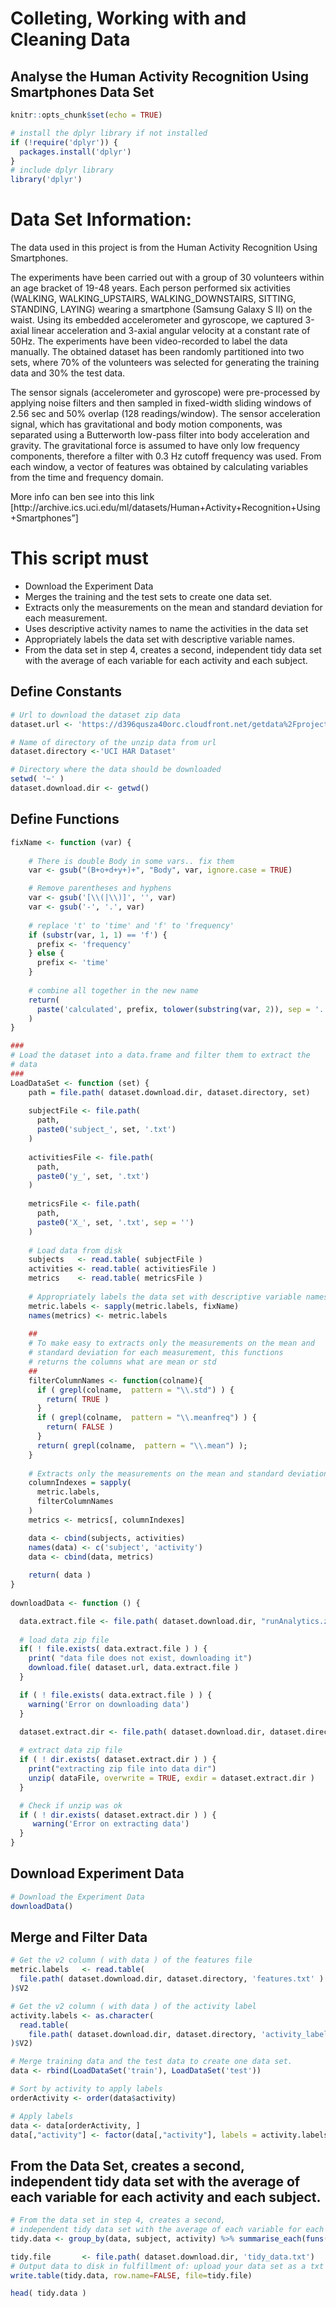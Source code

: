 # Colleting, Working with and Cleaning Data 
## Analyse the Human Activity Recognition Using Smartphones Data Set

```r
knitr::opts_chunk$set(echo = TRUE)
```

```r
# install the dplyr library if not installed
if (!require('dplyr')) {
  packages.install('dplyr')
}
# include dplyr library
library('dplyr')
```

# Data Set Information:

The data used in this project is from the Human Activity Recognition Using Smartphones.

The experiments have been carried out with a group of 30 volunteers within an age bracket of 19-48 years. Each person performed six activities (WALKING, WALKING_UPSTAIRS, WALKING_DOWNSTAIRS, SITTING, STANDING, LAYING) wearing a smartphone (Samsung Galaxy S II) on the waist. Using its embedded accelerometer and gyroscope, we captured 3-axial linear acceleration and 3-axial angular velocity at a constant rate of 50Hz. The experiments have been video-recorded to label the data manually. The obtained dataset has been randomly partitioned into two sets, where 70% of the volunteers was selected for generating the training data and 30% the test data. 

The sensor signals (accelerometer and gyroscope) were pre-processed by applying noise filters and then sampled in fixed-width sliding windows of 2.56 sec and 50% overlap (128 readings/window). The sensor acceleration signal, which has gravitational and body motion components, was separated using a Butterworth low-pass filter into body acceleration and gravity. The gravitational force is assumed to have only low frequency components, therefore a filter with 0.3 Hz cutoff frequency was used. From each window, a vector of features was obtained by calculating variables from the time and frequency domain.

More info can ben see into this link
[http://archive.ics.uci.edu/ml/datasets/Human+Activity+Recognition+Using+Smartphones"]

# This script must

* Download the Experiment Data
* Merges the training and the test sets to create one data set.
* Extracts only the measurements on the mean and standard deviation for each measurement.
* Uses descriptive activity names to name the activities in the data set
* Appropriately labels the data set with descriptive variable names.
* From the data set in step 4, creates a second, independent tidy data set with the average of each variable for each activity and each subject.

## Define Constants

```r
# Url to download the dataset zip data
dataset.url <- 'https://d396qusza40orc.cloudfront.net/getdata%2Fprojectfiles%2FUCI%20HAR%20Dataset.zip'

# Name of directory of the unzip data from url
dataset.directory <-'UCI HAR Dataset'

# Directory where the data should be downloaded
setwd( '~' )
dataset.download.dir <- getwd()
```

## Define Functions

```r

fixName <- function (var) {
  
    # There is double Body in some vars.. fix them
    var <- gsub("(B+o+d+y+)+", "Body", var, ignore.case = TRUE)

    # Remove parentheses and hyphens
    var <- gsub('[\\(|\\)]', '', var)
    var <- gsub('-', '.', var)
    
    # replace 't' to 'time' and 'f' to 'frequency'
    if (substr(var, 1, 1) == 'f') {
      prefix <- 'frequency'    
    } else {
      prefix <- 'time'
    }
    
    # combine all together in the new name
    return(
      paste('calculated', prefix, tolower(substring(var, 2)), sep = '.')
    )
}

###
# Load the dataset into a data.frame and filter them to extract the
# data
###
LoadDataSet <- function (set) {
    path = file.path( dataset.download.dir, dataset.directory, set)
    
    subjectFile <- file.path(
      path, 
      paste0('subject_', set, '.txt')
    )
    
    activitiesFile <- file.path(
      path, 
      paste0('y_', set, '.txt')
    )
    
    metricsFile <- file.path(
      path, 
      paste0('X_', set, '.txt', sep = '')
    )
    
    # Load data from disk
    subjects   <- read.table( subjectFile )
    activities <- read.table( activitiesFile )
    metrics    <- read.table( metricsFile )
    
    # Appropriately labels the data set with descriptive variable names. 
    metric.labels <- sapply(metric.labels, fixName)
    names(metrics) <- metric.labels
    
    ##
    # To make easy to extracts only the measurements on the mean and 
    # standard deviation for each measurement, this functions
    # returns the columns what are mean or std
    ##
    filterColumnNames <- function(colname){
      if ( grepl(colname,  pattern = "\\.std") ) {
        return( TRUE )
      }
      if ( grepl(colname,  pattern = "\\.meanfreq") ) {
        return( FALSE )
      }
      return( grepl(colname,  pattern = "\\.mean") );
    }
    
    # Extracts only the measurements on the mean and standard deviation for each measurement. 
    columnIndexes = sapply(
      metric.labels, 
      filterColumnNames
    )
    metrics <- metrics[, columnIndexes]

    data <- cbind(subjects, activities)
    names(data) <- c('subject', 'activity')
    data <- cbind(data, metrics)
    
    return( data )
}
 
downloadData <- function () {

  data.extract.file <- file.path( dataset.download.dir, "runAnalytics.zip")
  
  # load data zip file
  if( ! file.exists( data.extract.file ) ) {
    print( "data file does not exist, downloading it")
    download.file( dataset.url, data.extract.file )
  }

  if ( ! file.exists( data.extract.file ) ) {
    warning('Error on downloading data')
  }
  
  dataset.extract.dir <- file.path( dataset.download.dir, dataset.directory )

  # extract data zip file
  if ( ! dir.exists( dataset.extract.dir ) ) {
    print("extracting zip file into data dir")
    unzip( dataFile, overwrite = TRUE, exdir = dataset.extract.dir )
  }

  # Check if unzip was ok
  if ( ! dir.exists( dataset.extract.dir ) ) {
     warning('Error on extracting data')
  }
}
```

## Download Experiment Data

```r

# Download the Experiment Data
downloadData()

```

## Merge and Filter Data

```r

# Get the v2 column ( with data ) of the features file
metric.labels   <- read.table(
  file.path( dataset.download.dir, dataset.directory, 'features.txt' )
)$V2

# Get the v2 column ( with data ) of the activity label
activity.labels <- as.character(
  read.table(
    file.path( dataset.download.dir, dataset.directory, 'activity_labels.txt')
)$V2)

# Merge training data and the test data to create one data set.
data <- rbind(LoadDataSet('train'), LoadDataSet('test'))

# Sort by activity to apply labels
orderActivity <- order(data$activity)

# Apply labels
data <- data[orderActivity, ]
data[,"activity"] <- factor(data[,"activity"], labels = activity.labels)

```

## From the Data Set, creates a second, independent tidy data set with the average of each variable for each activity and each subject.

```r

# From the data set in step 4, creates a second, 
# independent tidy data set with the average of each variable for each activity and each subject.
tidy.data <- group_by(data, subject, activity) %>% summarise_each(funs(mean))

tidy.file       <- file.path( dataset.download.dir, 'tidy_data.txt')
# Output data to disk in fulfillment of: upload your data set as a txt file created with write.table() using row.name=FALSE
write.table(tidy.data, row.name=FALSE, file=tidy.file)

head( tidy.data )
```